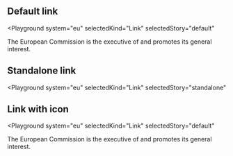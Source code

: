 

## Default link

<Playground
  system="eu"
  selectedKind="Link"
  selectedStory="default"
>
  <p className="ecl-paragraph">The European Commission is the executive of <Link {...demoContentDefault} /> and promotes its general interest.</p>
</Playground>

## Standalone link

<Playground
  system="eu"
  selectedKind="Link"
  selectedStory="standalone"
>
  <Link {...demoContentStandalone} />
</Playground>

## Link with icon

<Playground
  system="eu"
  selectedKind="Link"
  selectedStory="default"
>
  <p className="ecl-paragraph">The European Commission is the executive of <Link {...demoContentIcon} /> and promotes its general interest.</p>
</Playground>
